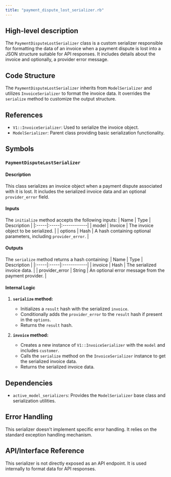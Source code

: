 ```yaml
---
title: "payment_dispute_lost_serializer.rb"
---
```


## High-level description
The `PaymentDisputeLostSerializer` class is a custom serializer responsible for formatting the data of an invoice when a payment dispute is lost into a JSON structure suitable for API responses. It includes details about the invoice and optionally, a provider error message.

## Code Structure
The `PaymentDisputeLostSerializer` inherits from `ModelSerializer` and utilizes `InvoiceSerializer` to format the invoice data. It overrides the `serialize` method to customize the output structure.

## References
- `V1::InvoiceSerializer`: Used to serialize the invoice object.
- `ModelSerializer`: Parent class providing basic serialization functionality.

## Symbols

### `PaymentDisputeLostSerializer`
#### Description
This class serializes an invoice object when a payment dispute associated with it is lost. It includes the serialized invoice data and an optional `provider_error` field.

#### Inputs
The `initialize` method accepts the following inputs:
| Name | Type | Description |
|:-----|:-----|:------------|
| model | Invoice | The invoice object to be serialized. |
| options | Hash | A hash containing optional parameters, including `provider_error`. |

#### Outputs
The `serialize` method returns a hash containing:
| Name | Type | Description |
|:-----|:-----|:------------|
| invoice | Hash | The serialized invoice data. |
| provider_error | String | An optional error message from the payment provider. |

#### Internal Logic
1. **`serialize` method:**
    - Initializes a `result` hash with the serialized `invoice`.
    - Conditionally adds the `provider_error` to the `result` hash if present in the `options`.
    - Returns the `result` hash.

2. **`invoice` method:**
    - Creates a new instance of `V1::InvoiceSerializer` with the `model` and includes `customer`.
    - Calls the `serialize` method on the `InvoiceSerializer` instance to get the serialized invoice data.
    - Returns the serialized invoice data.

## Dependencies
- `active_model_serializers`: Provides the `ModelSerializer` base class and serialization utilities.

## Error Handling
This serializer doesn't implement specific error handling. It relies on the standard exception handling mechanism.

## API/Interface Reference
This serializer is not directly exposed as an API endpoint. It is used internally to format data for API responses.
